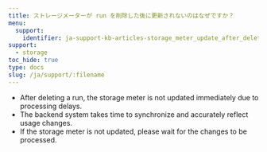 ```yaml
---
title: ストレージメーターが run を削除した後に更新されないのはなぜですか？
menu:
  support:
    identifier: ja-support-kb-articles-storage_meter_update_after_deleting_runs
support:
  - storage
toc_hide: true
type: docs
slug: /ja/support/:filename
---
```

- After deleting a run, the storage meter is not updated immediately due to processing delays.
- The backend system takes time to synchronize and accurately reflect usage changes.
- If the storage meter is not updated, please wait for the changes to be processed.